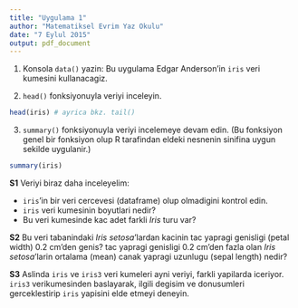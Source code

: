 ```yaml
---
title: "Uygulama 1"
author: "Matematiksel Evrim Yaz Okulu"
date: "7 Eylul 2015"
output: pdf_document
---
```


1. Konsola `data()` yazin: Bu uygulama Edgar Anderson'in `iris` veri kumesini kullanacagiz.

2. `head()` fonksiyonuyla veriyi inceleyin.

```r
head(iris) # ayrica bkz. tail()
```

3. `summary()` fonksiyonuyla veriyi incelemeye devam edin. (Bu fonksiyon genel bir fonksiyon olup R tarafindan eldeki nesnenin sinifina uygun sekilde uygulanir.)

```r
summary(iris)
```

**S1** Veriyi biraz daha inceleyelim:  

 - `iris`'in bir veri cercevesi (dataframe) olup olmadigini kontrol edin.
 - `iris` veri kumesinin boyutlari nedir?
 - Bu veri kumesinde kac adet farkli *Iris* turu var?
   

**S2** Bu veri tabanindaki *Iris setosa*'lardan kacinin tac yapragi genisligi (petal width) 0.2 cm'den genis? tac yapragi genisligi 0.2 cm'den fazla olan *Iris setosa*'larin ortalama (mean) canak yapragi uzunlugu (sepal length) nedir?



**S3** Aslinda `iris` ve `iris3` veri kumeleri ayni veriyi, farkli yapilarda iceriyor. `iris3` verikumesinden baslayarak, ilgili degisim ve donusumleri gerceklestirip `iris` yapisini elde etmeyi deneyin. 

